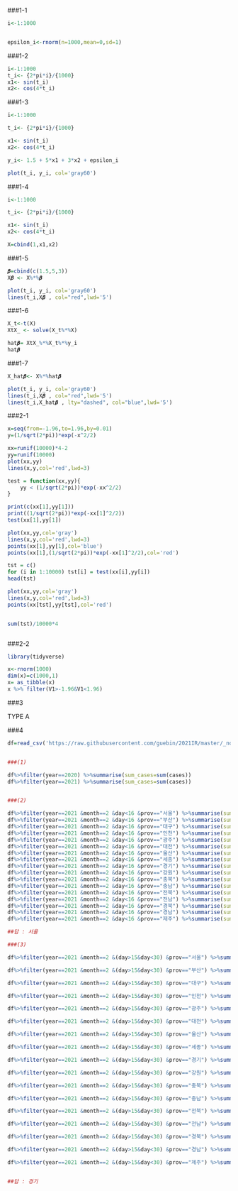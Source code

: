 ###1-1

```r
i<-1:1000


epsilon_i<-rnorm(n=1000,mean=0,sd=1)

```

###1-2

```r
i<-1:1000
t_i<- {2*pi*i}/{1000}
x1<- sin(t_i)
x2<- cos(4*t_i)
```

###1-3

```r
i<-1:1000

t_i<- {2*pi*i}/{1000}

x1<- sin(t_i)
x2<- cos(4*t_i)

y_i<- 1.5 + 5*x1 + 3*x2 + epsilon_i

plot(t_i, y_i, col='gray60')
```


###1-4

```r
i<-1:1000

t_i<- {2*pi*i}/{1000}

x1<- sin(t_i)
x2<- cos(4*t_i)

X=cbind(1,x1,x2)
```


###1-5

```r
𝜷=cbind(c(1.5,5,3))
X𝜷 <- X%*%𝜷

plot(t_i, y_i, col='gray60')
lines(t_i,X𝜷 , col="red",lwd='5')
```


###1-6


```r
X_t<-t(X)
XtX_ <- solve(X_t%*%X)

hat𝜷= XtX_%*%X_t%*%y_i
hat𝜷
```


###1-7


```r
X_hat𝜷<- X%*%hat𝜷

plot(t_i, y_i, col='gray60')
lines(t_i,X𝜷 , col="red",lwd='5')
lines(t_i,X_hat𝜷 , lty="dashed", col="blue",lwd='5')

```


###2-1

```r
x=seq(from=-1.96,to=1.96,by=0.01)
y=(1/sqrt(2*pi))*exp(-x^2/2)

xx=runif(10000)*4-2
yy=runif(10000)
plot(xx,yy)
lines(x,y,col='red',lwd=3)

test = function(xx,yy){
    yy < (1/sqrt(2*pi))*exp(-xx^2/2)
}

print(c(xx[1],yy[1])) 
print((1/sqrt(2*pi))*exp(-xx[1]^2/2))
test(xx[1],yy[1])

plot(xx,yy,col='gray')
lines(x,y,col='red',lwd=3)
points(xx[1],yy[1],col='blue')
points(xx[1],(1/sqrt(2*pi))*exp(-xx[1]^2/2),col='red')

tst = c()
for (i in 1:10000) tst[i] = test(xx[i],yy[i])
head(tst)

plot(xx,yy,col='gray')
lines(x,y,col='red',lwd=3)
points(xx[tst],yy[tst],col='red')


sum(tst)/10000*4



```


###2-2

```r

library(tidyverse)

x<-rnorm(1000)
dim(x)=c(1000,1)
x= as_tibble(x)
x %>% filter(V1>-1.96&V1<1.96)

```


###3

TYPE A


###4


```r
df=read_csv('https://raw.githubusercontent.com/guebin/2021IR/master/_notebooks/covid19.csv')


###(1)

df%>%filter(year==2020) %>%summarise(sum_cases=sum(cases))
df%>%filter(year==2021) %>%summarise(sum_cases=sum(cases))


###(2)

df%>%filter(year==2021 &month==2 &day<16 &prov=="서울") %>%summarise(sum_cases=sum(cases))
df%>%filter(year==2021 &month==2 &day<16 &prov=="부산") %>%summarise(sum_cases=sum(cases))
df%>%filter(year==2021 &month==2 &day<16 &prov=="대구") %>%summarise(sum_cases=sum(cases))
df%>%filter(year==2021 &month==2 &day<16 &prov=="인천") %>%summarise(sum_cases=sum(cases))
df%>%filter(year==2021 &month==2 &day<16 &prov=="광주") %>%summarise(sum_cases=sum(cases))
df%>%filter(year==2021 &month==2 &day<16 &prov=="대전") %>%summarise(sum_cases=sum(cases))
df%>%filter(year==2021 &month==2 &day<16 &prov=="울산") %>%summarise(sum_cases=sum(cases))
df%>%filter(year==2021 &month==2 &day<16 &prov=="세종") %>%summarise(sum_cases=sum(cases))
df%>%filter(year==2021 &month==2 &day<16 &prov=="경기") %>%summarise(sum_cases=sum(cases))
df%>%filter(year==2021 &month==2 &day<16 &prov=="강원") %>%summarise(sum_cases=sum(cases))
df%>%filter(year==2021 &month==2 &day<16 &prov=="충북") %>%summarise(sum_cases=sum(cases))
df%>%filter(year==2021 &month==2 &day<16 &prov=="충남") %>%summarise(sum_cases=sum(cases))
df%>%filter(year==2021 &month==2 &day<16 &prov=="전북") %>%summarise(sum_cases=sum(cases))
df%>%filter(year==2021 &month==2 &day<16 &prov=="전남") %>%summarise(sum_cases=sum(cases))
df%>%filter(year==2021 &month==2 &day<16 &prov=="경북") %>%summarise(sum_cases=sum(cases))
df%>%filter(year==2021 &month==2 &day<16 &prov=="경남") %>%summarise(sum_cases=sum(cases))
df%>%filter(year==2021 &month==2 &day<16 &prov=="제주") %>%summarise(sum_cases=sum(cases))

##답 : 서울

###(3)

df%>%filter(year==2021 &month==2 &(day>15&day<30) &prov=="서울") %>%summarise(sum_cases=sum(cases))

df%>%filter(year==2021 &month==2 &(day>15&day<30) &prov=="부산") %>%summarise(sum_cases=sum(cases))

df%>%filter(year==2021 &month==2 &(day>15&day<30) &prov=="대구") %>%summarise(sum_cases=sum(cases))

df%>%filter(year==2021 &month==2 &(day>15&day<30) &prov=="인천") %>%summarise(sum_cases=sum(cases))

df%>%filter(year==2021 &month==2 &(day>15&day<30) &prov=="광주") %>%summarise(sum_cases=sum(cases))

df%>%filter(year==2021 &month==2 &(day>15&day<30) &prov=="대전") %>%summarise(sum_cases=sum(cases))

df%>%filter(year==2021 &month==2 &(day>15&day<30) &prov=="울산") %>%summarise(sum_cases=sum(cases))

df%>%filter(year==2021 &month==2 &(day>15&day<30) &prov=="세종") %>%summarise(sum_cases=sum(cases))

df%>%filter(year==2021 &month==2 &(day>15&day<30) &prov=="경기") %>%summarise(sum_cases=sum(cases))

df%>%filter(year==2021 &month==2 &(day>15&day<30) &prov=="강원") %>%summarise(sum_cases=sum(cases))

df%>%filter(year==2021 &month==2 &(day>15&day<30) &prov=="충북") %>%summarise(sum_cases=sum(cases))

df%>%filter(year==2021 &month==2 &(day>15&day<30) &prov=="충남") %>%summarise(sum_cases=sum(cases))

df%>%filter(year==2021 &month==2 &(day>15&day<30) &prov=="전북") %>%summarise(sum_cases=sum(cases))

df%>%filter(year==2021 &month==2 &(day>15&day<30) &prov=="전남") %>%summarise(sum_cases=sum(cases))

df%>%filter(year==2021 &month==2 &(day>15&day<30) &prov=="경북") %>%summarise(sum_cases=sum(cases))

df%>%filter(year==2021 &month==2 &(day>15&day<30) &prov=="경남") %>%summarise(sum_cases=sum(cases))

df%>%filter(year==2021 &month==2 &(day>15&day<30) &prov=="제주") %>%summarise(sum_cases=sum(cases))


##답 : 경기

```


